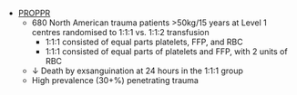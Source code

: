 * [PROPPR](https://jamanetwork.com/journals/jama/fullarticle/2107789)
	* 680 North American trauma patients >50kg/15 years at Level 1 centres randomised to 1:1:1 vs. 1:1:2 transfusion
		* 1:1:1 consisted of equal parts platelets, FFP, and RBC
		* 1:1:1 consisted of equal parts of platelets and FFP, with 2 units of RBC
	* ↓ Death by exsanguination at 24 hours in the 1:1:1 group
	* High prevalence (30+%) penetrating trauma